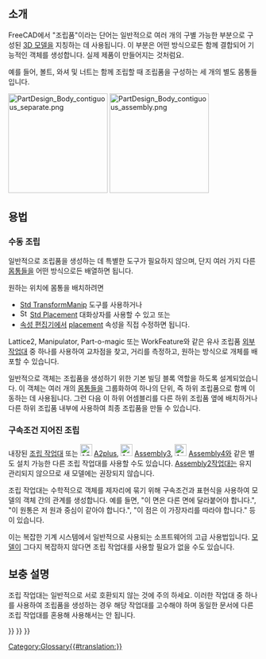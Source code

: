 <languages/>

<span id="Introduction"></span>
== 소개 ==

{{TOCright}}

FreeCAD에서 "조립품"이라는 단어는 일반적으로 여러 개의 구별 가능한 부분으로 구성된 [[model/ko|3D 모델]]을 지칭하는 데 사용됩니다. 이 부분은 어떤 방식으로든 함께 결합되어 기능적인 객체를 생성합니다. 실제 제품이 만들어지는 것처럼요.

예를 들어, 볼트, 와셔 및 너트는 함께 조립할 때 조립품을 구성하는 세 개의 별도 몸통들입니다.

[[File:PartDesign_Body_contiguous_separate.png|x200px]] [[File:PartDesign_Body_contiguous_assembly.png|x200px]]

{{Caption|왼쪽: 3개의 개별 연속 고체, 각각 [[PartDesign_Body/ko|몸통]]으로 모델링됨. 오른쪽: 조립품을 생성하기 위해 [[Std_Part/ko|표준 부품]] 내부에 결합된 개별 몸통.}}

<span id="Usage"></span>
==용법==

<span id="Manual_assembly"></span>
=== 수동 조립 ===

일반적으로 조립품을 생성하는 데 특별한 도구가 필요하지 않으며, 단지 여러 가지 다른 [[Body/ko|몸통들]]을 어떤 방식으로든 배열하면 됩니다.

원하는 위치에 몸통을 배치하려면 
* [[Std_TransformManip|Std TransformManip]] 도구를 사용하거나
* [[File:Std_Placement.svg|16px]] [[Std_Placement|Std Placement]] 대화상자를 사용할 수 있고 또는
* [[Property_editor/ko|속성 편집기]]에서 [[Placement|placement]] 속성을 직접 수정하면 됩니다.

Lattice2, Manipulator, Part-o-magic 또는 WorkFeature와 같은 유사 조립품 [[external_workbenches/ko|외부 작업대]] 중 하나를 사용하여 교차점을 찾고, 거리를 측정하고, 원하는 방식으로 개체를 배포할 수 있습니다.

일반적으로 {{Button|[[File:Std_Part.svg|16px]] [[Std_Part/ko|표준부품]]}} 객체는 조립품을 생성하기 위한 기본 빌딩 블록 역할을 하도록 설계되었습니다. 이 객체는 여러 개의 [[body/ko|몸통들]]을 그룹화하여 하나의 단위, 즉 하위 조립품으로 함께 이동하는 데 사용됩니다. 그런 다음 이 하위 어셈블리를 다른 하위 조립품 옆에 배치하거나 다른 하위 조립품 내부에 사용하여 최종 조립품을 만들 수 있습니다.

<span id="Constrained_assembly"></span>
=== 구속조건 지어진 조립 ===

내장된 [[Assembly_Workbench/ko|조립 작업대]] 또는 
[[File:A2p_workbench.svg|24px]] [[A2plus_Workbench|A2plus]], [[File:Assembly3_workbench_icon.svg|24px]] [[Assembly3_Workbench|Assembly3]], [[File:Assembly4_workbench_icon.svg|24px]] [[Assembly4_Workbench|Assembly4]]와 같은 별도 설치 가능한 다른 조립 작업대를 사용할 수도 있습니다. [[Assembly2_Workbench|Assembly2]]작업대는 유지 관리되지 않으므로 새 모델에는 권장되지 않습니다.

조립 작업대는 수학적으로 객체를 제자리에 묶기 위해 구속조건과 표현식을 사용하여 모델의 객체 간의 관계를 생성합니다. 예를 들면, "이 면은 다른 면에 달라붙어야 합니다.", "이 원통은 저 원과 중심이 같아야 합니다.", "이 점은 이 가장자리를 따라야 합니다." 등이 있습니다.

이는 복잡한 기계 시스템에서 일반적으로 사용되는 소프트웨어의 고급 사용법입니다. [[mod;e/ko|모델]]이 그다지 복잡하지 않다면 조립 작업대를 사용할 필요가 없을 수도 있습니다.

<span id="Notes"></span>
== 보충 설명 ==

조립 작업대는 일반적으로 서로 호환되지 않는 것에 주의 하세요. 이러한 작업대 중 하나를 사용하여 조립품을 생성하는 경우 해당 작업대를 고수해야 하며 동일한 문서에 다른 조립 작업대를 혼용해 사용해서는 안 됩니다.


{{Std Base navi{{#translation:}}}}
{{Document objects navi{{#translation:}}}}
{{Userdocnavi{{#translation:}}}}
[[Category:Glossary{{#translation:}}]]